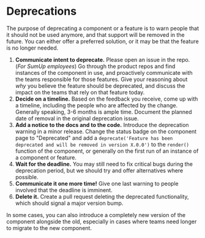 
<Meta title="Introduction/Contributing/Deprecations" />

# Deprecations

The purpose of deprecating a component or a feature is to warn people that it should not be used anymore, and that support will be removed in the future. You can either offer a preferred solution, or it may be that the feature is no longer needed.

1. **Communicate intent to deprecate.** Please open an issue in the repo. (_For SumUp employees_) Go through the product repos and find instances of the component in use, and proactively communicate with the teams responsible for those features. Give your reasoning about _why_ you believe the feature should be deprecated, and discuss the impact on the teams that rely on that feature today.
2. **Decide on a timeline.** Based on the feedback you receive, come up with a timeline, including the people who are affected by the change. Generally speaking, 3-6 months is ample time. Document the planned date of removal in the original deprecation issue.
3. **Add a notice to the docs and to the code.** Introduce the deprecation warning in a minor release. Change the status badge on the component page to "Deprecated" and add a `deprecate('Feature has been deprecated and will be removed in version X.0.0')` to the `render()` function of the component, or generally on the first run of an instance of a component or feature.
4. **Wait for the deadline.** You may still need to fix critical bugs during the deprecation period, but we should try and offer alternatives where possible.
5. **Communicate it one more time!** Give one last warning to people involved that the deadline is imminent.
6. **Delete it.** Create a pull request deleting the deprecated functionality, which should signal a major version bump.

In some cases, you can also introduce a completely new version of the component alongside the old, especially in cases where teams need longer to migrate to the new component.
